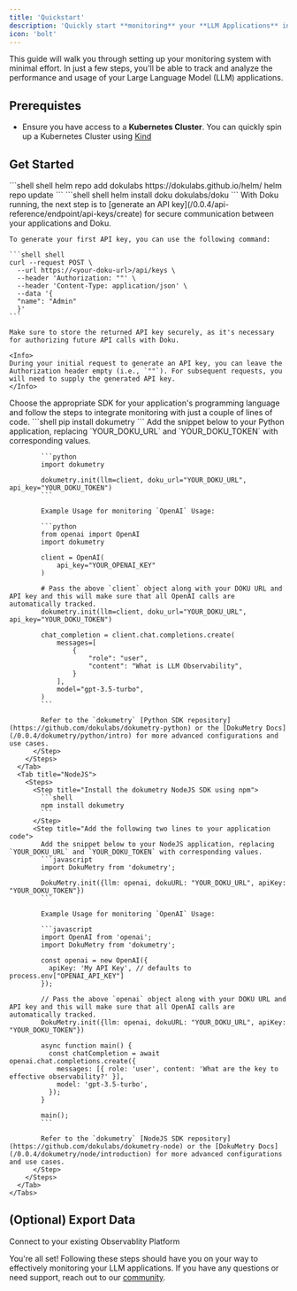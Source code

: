 ```yaml
---
title: 'Quickstart'
description: 'Quickly start **monitoring** your **LLM Applications** in just **two lines** of code'
icon: 'bolt'
---
```


This guide will walk you through setting up your monitoring system with minimal effort. In just a few steps, you'll be able to track and analyze the performance and usage of your Large Language Model (LLM) applications.

## Prerequistes
- Ensure you have access to a **Kubernetes Cluster**. You can quickly spin up a Kubernetes Cluster using [Kind](https://github.com/kubernetes-sigs/kind?tab=readme-ov-file#installation-and-usage)

## Get Started

<Steps>
  <Step title="Install Doku in a Kubernetes Cluster">
    <Steps>
      <Step title="Helm Repo Setup">
      ```shell shell
      helm repo add dokulabs https://dokulabs.github.io/helm/
      helm repo update
      ```
      </Step>
      <Step title="Installing the Helm Chart">
      ```shell shell
      helm install doku dokulabs/doku
      ```
      </Step>
    </Steps>
  </Step>
  <Step title="Generate an API Key">
    With Doku running, the next step is to [generate an API key](/0.0.4/api-reference/endpoint/api-keys/create) for secure communication between your applications and Doku.

    To generate your first API key, you can use the following command:

    ```shell shell
    curl --request POST \
      --url https://<your-doku-url>/api/keys \
      --header 'Authorization: ""' \
      --header 'Content-Type: application/json' \
      --data '{
      "name": "Admin"
      }'
    ```

    Make sure to store the returned API key securely, as it's necessary for authorizing future API calls with Doku.

    <Info>
    During your initial request to generate an API key, you can leave the Authorization header empty (i.e., `""`). For subsequent requests, you will need to supply the generated API key.
    </Info>

  </Step>
  <Step title="Instrument your code">
    Choose the appropriate SDK for your application's programming language and follow the steps to integrate monitoring with just a couple of lines of code.
    <Tabs>
      <Tab title="Python">
        <Steps>
          <Step title="Install the dokumetry Python SDK using pip">
            ```shell
            pip install dokumetry
            ```
          </Step>
          <Step title="Add the following two lines to your application code:">
            Add the snippet below to your Python application, replacing `YOUR_DOKU_URL` and `YOUR_DOKU_TOKEN` with corresponding values.
            
            ```python
            import dokumetry

            dokumetry.init(llm=client, doku_url="YOUR_DOKU_URL", api_key="YOUR_DOKU_TOKEN")
            ```

            Example Usage for monitoring `OpenAI` Usage:

            ```python
            from openai import OpenAI
            import dokumetry

            client = OpenAI(
                api_key="YOUR_OPENAI_KEY"
            )

            # Pass the above `client` object along with your DOKU URL and API key and this will make sure that all OpenAI calls are automatically tracked.
            dokumetry.init(llm=client, doku_url="YOUR_DOKU_URL", api_key="YOUR_DOKU_TOKEN")

            chat_completion = client.chat.completions.create(
                messages=[
                    {
                        "role": "user",
                        "content": "What is LLM Observability",
                    }
                ],
                model="gpt-3.5-turbo",
            )
            ```
            
            Refer to the `dokumetry` [Python SDK repository](https://github.com/dokulabs/dokumetry-python) or the [DokuMetry Docs](/0.0.4/dokumetry/python/intro) for more advanced configurations and use cases.
          </Step>
        </Steps>
      </Tab>
      <Tab title="NodeJS">
        <Steps>
          <Step title="Install the dokumetry NodeJS SDK using npm">
            ```shell
            npm install dokumetry
            ```
          </Step>
          <Step title="Add the following two lines to your application code">
            Add the snippet below to your NodeJS application, replacing `YOUR_DOKU_URL` and `YOUR_DOKU_TOKEN` with corresponding values.
            ```javascript
            import DokuMetry from 'dokumetry';

            DokuMetry.init({llm: openai, dokuURL: "YOUR_DOKU_URL", apiKey: "YOUR_DOKU_TOKEN"})
            ```

            Example Usage for monitoring `OpenAI` Usage:

            ```javascript
            import OpenAI from 'openai';
            import DokuMetry from 'dokumetry';

            const openai = new OpenAI({
              apiKey: 'My API Key', // defaults to process.env["OPENAI_API_KEY"]
            });

            // Pass the above `openai` object along with your DOKU URL and API key and this will make sure that all OpenAI calls are automatically tracked.
            DokuMetry.init({llm: openai, dokuURL: "YOUR_DOKU_URL", apiKey: "YOUR_DOKU_TOKEN"})

            async function main() {
              const chatCompletion = await openai.chat.completions.create({
                messages: [{ role: 'user', content: 'What are the key to effective observability?' }],
                model: 'gpt-3.5-turbo',
              });
            }

            main();
            ```

            Refer to the `dokumetry` [NodeJS SDK repository](https://github.com/dokulabs/dokumetry-node) or the [DokuMetry Docs](/0.0.4/dokumetry/node/introduction) for more advanced configurations and use cases.
          </Step>
        </Steps>
      </Tab>
    </Tabs>
  </Step>
</Steps>

## (Optional) Export Data
<Card title="Integrations" href="/0.0.4/integrations/intro" icon='connectdevelop'>
Connect to your existing Observablity Platform
</Card>

You're all set! Following these steps should have you on your way to effectively monitoring your LLM applications. If you have any questions or need support, reach out to our [community](https://join.slack.com/t/doku-0tq5728/shared_invite/zt-2a9aql9xx-FN5EIZ2DtZ~XtJoYdxUDtA).